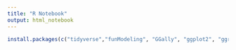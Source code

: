 ```yaml
---
title: "R Notebook"
output: html_notebook
---
```


```r
install.packages(c("tidyverse","funModeling", "GGally", "ggplot2", "ggrepel", "scico", "lubridate", "ISLR", "ISLR2", "nycflights13", "weathermetrics", "ggridges", "MASS", "broom", "dotwhisker", "performance"))
```

